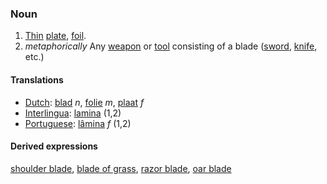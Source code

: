 ===Noun===
#[[thin|Thin]] [[plate]], [[foil]].
#''metaphorically'' Any [[weapon]] or [[tool]] consisting of a blade ([[sword]], [[knife]], etc.)

====Translations====
*[[Dutch]]: [[blad]] ''n'', [[folie]] ''m'', [[plaat]] ''f''
*[[Interlingua]]: [[lamina]] (1,2)
*[[Portuguese]]: [[lâmina]] ''f'' (1,2)

====Derived expressions====
[[shoulder blade]], [[blade of grass]], [[razor blade]], [[oar blade]]